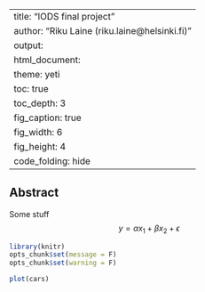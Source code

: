 
---
title: "IODS final project"
author: "Riku Laine (riku.laine@helsinki.fi)"
output:
  html_document:
    theme: yeti
    toc: true
    toc_depth: 3
    fig_caption: true
    fig_width: 6
    fig_height: 4
    code_folding: hide
---

## Abstract

Some stuff $$y = \alpha x_1 + \beta x_2 + \epsilon$$

```r
library(knitr)
opts_chunk$set(message = F)
opts_chunk$set(warning = F)

```


```r
plot(cars)
```

